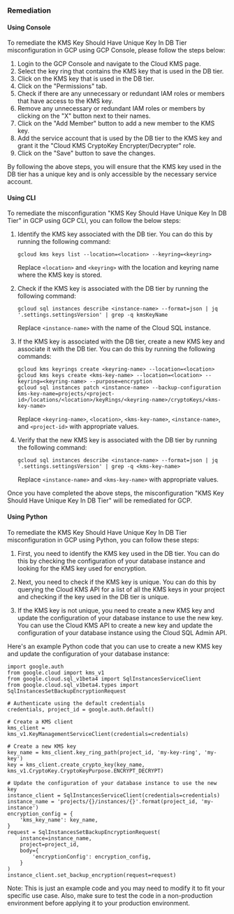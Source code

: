### Remediation

#### Using Console

To remediate the KMS Key Should Have Unique Key In DB Tier misconfiguration in GCP using GCP Console, please follow the steps below:

1. Login to the GCP Console and navigate to the Cloud KMS page.
2. Select the key ring that contains the KMS key that is used in the DB tier.
3. Click on the KMS key that is used in the DB tier.
4. Click on the "Permissions" tab.
5. Check if there are any unnecessary or redundant IAM roles or members that have access to the KMS key.
6. Remove any unnecessary or redundant IAM roles or members by clicking on the "X" button next to their names.
7. Click on the "Add Member" button to add a new member to the KMS key.
8. Add the service account that is used by the DB tier to the KMS key and grant it the "Cloud KMS CryptoKey Encrypter/Decrypter" role.
9. Click on the "Save" button to save the changes.

By following the above steps, you will ensure that the KMS key used in the DB tier has a unique key and is only accessible by the necessary service account.

#### Using CLI

To remediate the misconfiguration "KMS Key Should Have Unique Key In DB Tier" in GCP using GCP CLI, you can follow the below steps:

1. Identify the KMS key associated with the DB tier. You can do this by running the following command:

   ```
   gcloud kms keys list --location=<location> --keyring=<keyring>
   ```

   Replace `<location>` and `<keyring>` with the location and keyring name where the KMS key is stored.

2. Check if the KMS key is associated with the DB tier by running the following command:

   ```
   gcloud sql instances describe <instance-name> --format=json | jq '.settings.settingsVersion' | grep -q kmsKeyName
   ```

   Replace `<instance-name>` with the name of the Cloud SQL instance.

3. If the KMS key is associated with the DB tier, create a new KMS key and associate it with the DB tier. You can do this by running the following commands:

   ```
   gcloud kms keyrings create <keyring-name> --location=<location>
   gcloud kms keys create <kms-key-name> --location=<location> --keyring=<keyring-name> --purpose=encryption
   gcloud sql instances patch <instance-name> --backup-configuration kms-key-name=projects/<project-id>/locations/<location>/keyRings/<keyring-name>/cryptoKeys/<kms-key-name>
   ```

   Replace `<keyring-name>`, `<location>`, `<kms-key-name>`, `<instance-name>`, and `<project-id>` with appropriate values.

4. Verify that the new KMS key is associated with the DB tier by running the following command:

   ```
   gcloud sql instances describe <instance-name> --format=json | jq '.settings.settingsVersion' | grep -q <kms-key-name>
   ```

   Replace `<instance-name>` and `<kms-key-name>` with appropriate values.

Once you have completed the above steps, the misconfiguration "KMS Key Should Have Unique Key In DB Tier" will be remediated for GCP.

#### Using Python

To remediate the KMS Key Should Have Unique Key In DB Tier misconfiguration in GCP using Python, you can follow these steps:

1. First, you need to identify the KMS key used in the DB tier. You can do this by checking the configuration of your database instance and looking for the KMS key used for encryption.

2. Next, you need to check if the KMS key is unique. You can do this by querying the Cloud KMS API for a list of all the KMS keys in your project and checking if the key used in the DB tier is unique.

3. If the KMS key is not unique, you need to create a new KMS key and update the configuration of your database instance to use the new key. You can use the Cloud KMS API to create a new key and update the configuration of your database instance using the Cloud SQL Admin API.

Here's an example Python code that you can use to create a new KMS key and update the configuration of your database instance:

```
import google.auth
from google.cloud import kms_v1
from google.cloud.sql_v1beta4 import SqlInstancesServiceClient
from google.cloud.sql_v1beta4.types import SqlInstancesSetBackupEncryptionRequest

# Authenticate using the default credentials
credentials, project_id = google.auth.default()

# Create a KMS client
kms_client = kms_v1.KeyManagementServiceClient(credentials=credentials)

# Create a new KMS key
key_name = kms_client.key_ring_path(project_id, 'my-key-ring', 'my-key')
key = kms_client.create_crypto_key(key_name, kms_v1.CryptoKey.CryptoKeyPurpose.ENCRYPT_DECRYPT)

# Update the configuration of your database instance to use the new key
instance_client = SqlInstancesServiceClient(credentials=credentials)
instance_name = 'projects/{}/instances/{}'.format(project_id, 'my-instance')
encryption_config = {
    'kms_key_name': key_name,
}
request = SqlInstancesSetBackupEncryptionRequest(
    instance=instance_name,
    project=project_id,
    body={
        'encryptionConfig': encryption_config,
    }
)
instance_client.set_backup_encryption(request=request)
```

Note: This is just an example code and you may need to modify it to fit your specific use case. Also, make sure to test the code in a non-production environment before applying it to your production environment.

